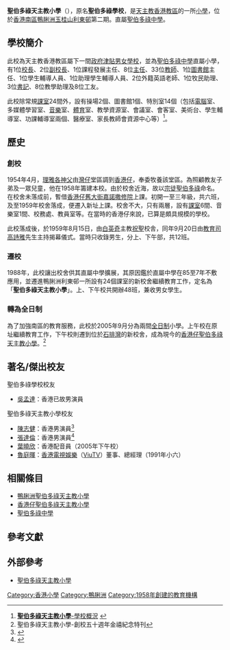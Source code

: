 {{distinguish|鴨脷洲聖伯多祿天主教小學|香港仔聖伯多祿天主教小學|聖伯多祿中學}}
{{Infobox school 
| name = 聖伯多祿天主教小學<br/>{{lang|en|St. Peter's Catholic Primary School}}
| former_name = 聖伯多祿學校
| image = St. Peter's Catholic Primary School.jpg
| motto = 敬主愛人　修德力學
| established = 1958年
| school_sponsoring_body = [[天主教香港教區|天主教香港教區]]
| type = 政府津貼小學
| gender = [[混合性別教育|男女校]]
| superintendent = 伍國寶神父
| principal = 周詠詩女士
| vice_principal = 黎偉基先生、柯培成先生、馮停珍女士
| director = 林淑詠、陳德如、劉啟邦、張學邦、吳慧嫻、陳玉華、劉志健、陳偉健
| address = {{HKG}}[[鴨脷洲|鴨脷洲]][[玉桂山|玉桂山]][[利東邨|利東邨]]第二期
| district = [[南區_(香港)|南區]]
| telephone = {{tel|852|2874 8311}}
| fax = {{tel|852|2874 8658}}
| website = {{url|http://www.spcps.edu.hk}}
}}

'''聖伯多祿天主教小學'''（{{lang-en|St. Peter's Catholic Primary School}}），原名'''聖伯多祿學校'''，是[[天主教香港教區|天主教香港教區]]的一所[[小學|小學]]，位於[[香港|香港]][[南區_(香港)|南區]][[鴨脷洲|鴨脷洲]][[玉桂山|玉桂山]][[利東邨|利東邨]]第二期。直屬[[聖伯多祿中學|聖伯多祿中學]]。

==學校簡介==
此校為天主教香港教區屬下一間[[津貼學校|政府津貼男女學校]]，並為[[聖伯多祿中學|聖伯多祿中學]]直屬小學，有1位[[校長|校長]]、2位[[副校長|副校長]]、1位課程發展主任、8位[[主任|主任]]、33位[[教師|教師]]、1位[[圖書館|圖書館]]主任、1位學生輔導人員、1位助理學生輔導人員、2位外籍英語老師、1位牧民助理、3位[[書記|書記]]、8位教學助理及8位工友。

此校除常規[[課室|課室]]24間外，設有操場2個、圖書館1個、特別室14個（包括[[電腦|電腦]]室、多媒體學習室、[[音樂|音樂]]室、[[體育|體育]]室、教學資源室、會議室、會客室、美術台、學生輔導室、功課輔導室兩個、醫療室、家長教師會資源中心等）<ref>[http://www.spcps.edu.hk/school_information.html '''聖伯多祿天主教小學'''-學校概況] {{webarchive|url=https://web.archive.org/web/20150203172302/http://www.spcps.edu.hk/school_information.html |date=2015-02-03 }}</ref>。

==歷史==

===創校===
1954年4月，[[理雅各神父|理雅各神父]]由[[灣仔|灣仔]]堂區調到[[香港仔|香港仔]]，奉委牧養該堂區。為照顧教友子弟及一眾兒童，他在1958年籌建本校。由於校舍近海，故以[[使徒|宗徒]][[聖彼得|聖伯多祿]]命名。在校舍未落成前，暫借[[香港仔舊大街|香港仔舊大街]][[嘉諾撒培德學校|嘉諾撒修院]]上課。初開一至三年級，共六班，及至1959年校舍落成，便遷入新址上課。校舍不大，只有兩層，設有[[課室|課室]]6間、音樂室1間、校務處、教員室等。在當時的香港仔來說，已算是頗具規模的學校。

此校落成後，於1959年8月15日，由[[白英奇|白英奇]]主教[[祝聖|祝聖]]校舎，同年9月20日由[[教育局_(香港)|教育司]][[高詩雅|高詩雅]]先生主持揭幕儀式。當時只收錄男生，分上、下午部，共12班。

===遷校===
1988年，此校讓出校舍供其直屬中學擴展，其原因鑑於直屬中學在85至7年不敷應用，並遷進鴨脷洲利東邨一所設有24個課室的新校舍繼續教育工作，定名為「'''聖伯多祿天主教小學'''」。上、下午校共開辦48班，兼收男女學生。

===轉為全日制===
為了加強南區的教育服務，此校於2005年9月分為兩間[[全日制|全日制]]小學。上午校在原址繼續教育工作，下午校則遷到位於[[石排灣|石排灣]]的新校舍，成為現今的[[香港仔聖伯多祿天主教小學|香港仔聖伯多祿天主教小學]]。<ref>聖伯多祿天主教小學-創校五十週年金禧紀念特刊</ref>

==著名/傑出校友==
;聖伯多祿學校校友
*[[吳孟達|吳孟達]]：香港已故男演員

;聖伯多祿天主教小學校友
* [[陳志健|陳志健]]：香港男演員<ref>{{web reference|URL=http://news.stheadline.com/dailynews/headline_news_detail_columnist.asp?id=349216&section_name=wtt&kw=289|title=那些年——陳志健義氣仔女|work=頭條日報|year=2015年|date=10月26日|accessdate=2017-10-15|archive-date=2017-10-16|archive-url=https://web.archive.org/web/20171016014100/http://news.stheadline.com/dailynews/headline_news_detail_columnist.asp?id=349216&section_name=wtt&kw=289|dead-url=no}}</ref>
*[[張達倫|張達倫]]：香港男演員<ref>{{cite web |url=https://topick.hket.com/article/2650574/%E3%80%90%E6%84%9B%E5%A6%BB%E8%99%9F%E3%80%91%E5%85%9C%E5%85%9C%E8%BD%89%E8%BD%89%E9%87%8D%E9%81%87%E6%84%9B%E5%A6%BB%E6%9C%9B%E7%9B%B8%E6%84%9B%E5%88%B0%E7%99%BD%E9%A0%AD%E3%80%80%E6%9A%96%E7%94%B7%E5%BC%B5%E9%81%94%E5%80%AB%E5%A9%9A%E5%A7%BB%E4%BF%9D%E9%AE%AE%E6%B3%95%EF%B8%B0%E4%BF%9D%E6%8C%81%E6%8B%8D%E6%8B%96%E6%84%9F%E8%A6%BA |title=【愛妻號】兜兜轉轉重遇愛妻望相愛到白頭 暖男張達倫婚姻保鮮法︰保持拍拖感覺 |last= |first= |date=2020-05-26|website= |publisher=經濟通 |access-date=2021-03-01 |quote=}}</ref>
*[[葉曉欣|葉曉欣]]：香港配音員（2005年下午校）
*[[魯庭暉|魯庭暉]]：[[香港電視娛樂|香港電視娛樂]]（[[ViuTV|ViuTV]]）董事、總經理（1991年小六）

==相關條目==
*[[鴨脷洲聖伯多祿天主教小學|鴨脷洲聖伯多祿天主教小學]]
*[[香港仔聖伯多祿天主教小學|香港仔聖伯多祿天主教小學]]
*[[聖伯多祿中學|聖伯多祿中學]]

==參考文獻==
<references />

==外部參考==
*[http://www.spcps.edu.hk/ 聖伯多祿天主教小學]

{{香港天主教小學}}

[[Category:香港小學|Category:香港小學]]
[[Category:鴨脷洲|Category:鴨脷洲]]
[[Category:1958年創建的教育機構|Category:1958年創建的教育機構]]